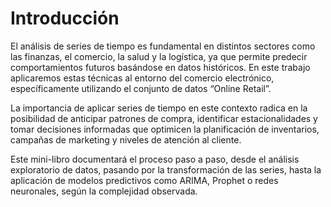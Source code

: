 # Introducción

El análisis de series de tiempo es fundamental en distintos sectores como las finanzas, el comercio, la salud y la logística, ya que permite predecir comportamientos futuros basándose en datos históricos. En este trabajo aplicaremos estas técnicas al entorno del comercio electrónico, específicamente utilizando el conjunto de datos “Online Retail”.

La importancia de aplicar series de tiempo en este contexto radica en la posibilidad de anticipar patrones de compra, identificar estacionalidades y tomar decisiones informadas que optimicen la planificación de inventarios, campañas de marketing y niveles de atención al cliente.

Este mini-libro documentará el proceso paso a paso, desde el análisis exploratorio de datos, pasando por la transformación de las series, hasta la aplicación de modelos predictivos como ARIMA, Prophet o redes neuronales, según la complejidad observada.